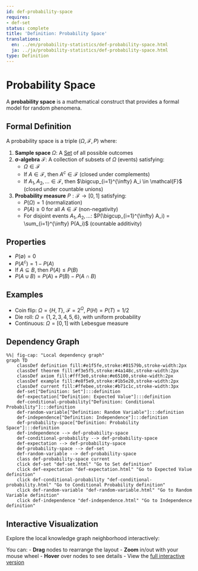 ```yaml
---
id: def-probability-space
requires:
- def-set
status: complete
title: 'Definition: Probability Space'
translations:
  en: ../en/probability-statistics/def-probability-space.html
  ja: ../ja/probability-statistics/def-probability-space.html
type: Definition
---
```


# Probability Space {#def-probability-space}

A **probability space** is a mathematical construct that provides a formal model for random phenomena.

## Formal Definition

A probability space is a triple $(\Omega, \mathcal{F}, P)$ where:

1. **Sample space** $\Omega$: A [Set](../logic-set-theory/def-set.qmd) of all possible outcomes
2. **σ-algebra** $\mathcal{F}$: A collection of subsets of $\Omega$ (events) satisfying:
   - $\Omega \in \mathcal{F}$
   - If $A \in \mathcal{F}$, then $A^c \in \mathcal{F}$ (closed under complements)
   - If $A_1, A_2, ... \in \mathcal{F}$, then $\bigcup_{i=1}^{\infty} A_i \in \mathcal{F}$ (closed under countable unions)
3. **Probability measure** $P: \mathcal{F} \to [0,1]$ satisfying:
   - $P(\Omega) = 1$ (normalization)
   - $P(A) \geq 0$ for all $A \in \mathcal{F}$ (non-negativity)
   - For disjoint events $A_1, A_2, ...$: $P(\bigcup_{i=1}^{\infty} A_i) = \sum_{i=1}^{\infty} P(A_i)$ (countable additivity)

## Properties

- $P(\emptyset) = 0$
- $P(A^c) = 1 - P(A)$
- If $A \subseteq B$, then $P(A) \leq P(B)$
- $P(A \cup B) = P(A) + P(B) - P(A \cap B)$

## Examples

- Coin flip: $\Omega = \{H, T\}$, $\mathcal{F} = 2^{\Omega}$, $P(H) = P(T) = 1/2$
- Die roll: $\Omega = \{1,2,3,4,5,6\}$, with uniform probability
- Continuous: $\Omega = [0,1]$ with Lebesgue measure

## Dependency Graph

```mermaid
%%| fig-cap: "Local dependency graph"
graph TD
    classDef definition fill:#e1f5fe,stroke:#01579b,stroke-width:2px
    classDef theorem fill:#f3e5f5,stroke:#4a148c,stroke-width:2px
    classDef axiom fill:#fff3e0,stroke:#e65100,stroke-width:2px
    classDef example fill:#e8f5e9,stroke:#1b5e20,stroke-width:2px
    classDef current fill:#ffebee,stroke:#b71c1c,stroke-width:3px
    def-set["Definition: Set"]:::definition
    def-expectation["Definition: Expected Value"]:::definition
    def-conditional-probability["Definition: Conditional Probability"]:::definition
    def-random-variable["Definition: Random Variable"]:::definition
    def-independence["Definition: Independence"]:::definition
    def-probability-space["Definition: Probability Space"]:::definition
    def-independence --> def-probability-space
    def-conditional-probability --> def-probability-space
    def-expectation --> def-probability-space
    def-probability-space --> def-set
    def-random-variable --> def-probability-space
    class def-probability-space current
    click def-set "def-set.html" "Go to Set definition"
    click def-expectation "def-expectation.html" "Go to Expected Value definition"
    click def-conditional-probability "def-conditional-probability.html" "Go to Conditional Probability definition"
    click def-random-variable "def-random-variable.html" "Go to Random Variable definition"
    click def-independence "def-independence.html" "Go to Independence definition"
```

## Interactive Visualization

Explore the local knowledge graph neighborhood interactively:

::: {.graph-viz data-id="def-probability-space" data-width="700" data-height="500"}
:::

You can:
- **Drag** nodes to rearrange the layout
- **Zoom** in/out with your mouse wheel
- **Hover** over nodes to see details
- View the [full interactive version](../../output/interactive/def-probability-space.html){target="_blank"}
